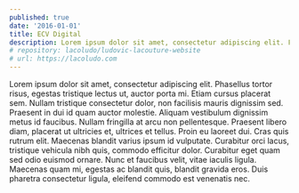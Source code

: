 ```yaml
---
published: true
date: '2016-01-01'
title: ECV Digital
description: Lorem ipsum dolor sit amet, consectetur adipiscing elit. Fusce nec lobortis ex. Maecenas scelerisque at dolor eu laoreet.
# repository: lacoludo/ludovic-lacouture-website
# url: https://lacoludo.com
---
```


Lorem ipsum dolor sit amet, consectetur adipiscing elit. Phasellus tortor risus, egestas tristique lectus ut, auctor porta mi. Etiam cursus placerat sem. Nullam tristique consectetur dolor, non facilisis mauris dignissim sed. Praesent in dui id quam auctor molestie. Aliquam vestibulum dignissim metus id faucibus. Nullam fringilla at arcu non pellentesque. Praesent libero diam, placerat ut ultricies et, ultrices et tellus. Proin eu laoreet dui. Cras quis rutrum elit. Maecenas blandit varius ipsum id vulputate. Curabitur orci lacus, tristique vehicula nibh quis, commodo efficitur dolor. Curabitur eget quam sed odio euismod ornare. Nunc et faucibus velit, vitae iaculis ligula. Maecenas quam mi, egestas ac blandit quis, blandit gravida eros. Duis pharetra consectetur ligula, eleifend commodo est venenatis nec.
